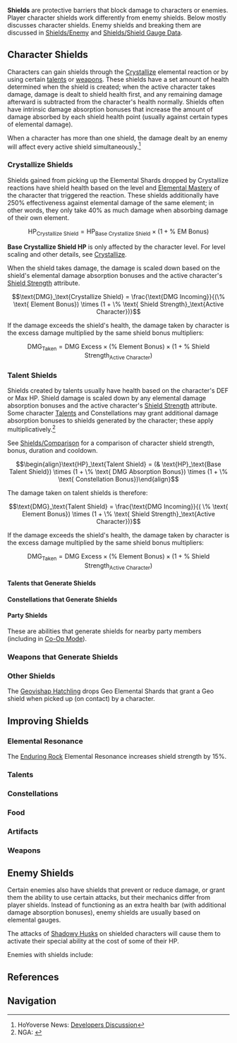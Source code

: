 {{CustomTabs
|tab1 = Overview
|tab2 = Comparison
|tab3 = Enemy
|tab4 = Shield Gauge Data
}}
{{Terminology Infobox
|image        = Icon Attribute Shield Strength.png
|type         = Attributes
|type2        = Combat
|type3        = Game Systems
}}
'''Shields''' are protective barriers that block damage to characters or enemies. Player character shields work differently from enemy shields. Below mostly discusses character shields. Enemy shields and breaking them are discussed in [[Shields/Enemy]] and [[Shields/Shield Gauge Data]].

==Character Shields==
Characters can gain shields through the [[Crystallize]] elemental reaction or by using certain [[talents]] or [[weapons]].
These shields have a set amount of health determined when the shield is created; when the active character takes damage, damage is dealt to shield health first, and any remaining damage afterward is subtracted from the character's health normally.
Shields often have intrinsic damage absorption bonuses that increase the amount of damage absorbed by each shield health point (usually against certain types of elemental damage).

When a character has more than one shield, the damage dealt by an enemy will affect every active shield simultaneously.<ref>HoYoverse News: [https://genshin.hoyoverse.com/en/news/detail/6085 Developers Discussion]</ref>

===Crystallize Shields===
{{main|Crystallize}}
Shields gained from picking up the Elemental Shards dropped by Crystallize reactions have shield health based on the level and [[Elemental Mastery]] of the character that triggered the reaction. These shields additionally have 250% effectiveness against elemental damage of the same element; in other words, they only take 40% as much damage when absorbing damage of their own element.

:<math>\text{HP}_\text{Crystallize Shield} = \text{HP}_\text{Base Crystallize Shield} \times (1 + \% \text{ EM Bonus})</math>

'''Base Crystallize Shield HP''' is only affected by the character level. For level scaling and other details, see [[Crystallize]].

When the shield takes damage, the damage is scaled down based on the shield's elemental damage absorption bonuses and the active character's [[Attributes#Shield Strength|Shield Strength]] attribute.

:<math>\text{DMG}_\text{Crystallize Shield} = \frac{\text{DMG Incoming}}{(\% \text{ Element Bonus}) \times (1 + \% \text{ Shield Strength}_\text{Active Character})}</math>

If the damage exceeds the shield's health, the damage taken by character is the excess damage multiplied by the same shield bonus multipliers:
:<math>\text{DMG}_\text{Taken} = \text{DMG Excess} \times (\% \text{ Element Bonus}) \times (1 + \% \text{ Shield Strength}_\text{Active Character})</math>

===Talent Shields===
Shields created by talents usually have health based on the character's DEF or Max HP.
Shield damage is scaled down by any elemental damage absorption bonuses and the active character's [[Attributes#Shield Strength|Shield Strength]] attribute. Some character [[Talents]] and Constellations may grant additional damage absorption bonuses to shields generated by the character; these apply multiplicatively.<ref>NGA: [https://bbs.nga.cn/read.php?tid=24188107 {{Lang|zh=迪奥娜e技能护盾数值计算}}]</ref>

See [[Shields/Comparison]] for a comparison of character shield strength, bonus, duration and cooldown.

:<math>\begin{align}\text{HP}_\text{Talent Shield} = (& \text{HP}_\text{Base Talent Shield}) \times (1 + \% \text{ DMG Absorption Bonus}) \times (1 + \% \text{ Constellation Bonus})\end{align}</math>

The damage taken on talent shields is therefore:
:<math>\text{DMG}_\text{Talent Shield} = \frac{\text{DMG Incoming}}{( \% \text{ Element Bonus}) \times (1 + \% \text{ Shield Strength}_\text{Active Character})}</math>

If the damage exceeds the shield's health, the damage taken by character is the excess damage multiplied by the same shield bonus multipliers:
:<math>\text{DMG}_\text{Taken} = \text{DMG Excess} \times (\% \text{ Element Bonus}) \times (1 + \% \text{ Shield Strength}_\text{Active Character})</math>

====Talents that Generate Shields====
{{Talents by Category Table|Shield Talents}}

====Constellations that Generate Shields====
{{Constellations by Category Table|Shield Constellations}}

====Party Shields====
These are abilities that generate shields for nearby party members (including in [[Co-Op Mode]]).

{{Constellations by Category Table|Party Shield Constellations}}

===Weapons that Generate Shields===
{{Weapons by Category Table|Shield Generating Passive Weapons}}

===Other Shields===
The [[Geovishap Hatchling]] drops Geo Elemental Shards that grant a Geo shield when picked up (on contact) by a character.

==Improving Shields==
===Elemental Resonance===
The {{Element|Geo|24}} [[Enduring Rock]] Elemental Resonance increases shield strength by 15%.

===Talents===
{{Talents by Category Table|Shield Improvement Talents}}

===Constellations===
{{Constellations by Category Table|Shield Improvement Constellations}}

===Food===
{{Food by Category Table|Shield Strength Dishes}}

===Artifacts===
{{Artifacts by Category Table|Shield Strength Artifacts}}

===Weapons===
{{Weapons by Category Table|type=Shield Strength Passive Weapons}}

==Enemy Shields==
{{Main|Shields/Enemy}}
Certain enemies also have shields that prevent or reduce damage, or grant them the ability to use certain attacks, but their mechanics differ from player shields.
Instead of functioning as an extra health bar (with additional damage absorption bonuses), enemy shields are usually based on elemental gauges.

The attacks of [[Shadowy Husks]] on shielded characters will cause them to activate their special ability at the cost of some of their HP.

Enemies with shields include:

{{Enemies by Category List|Shield Enemies|header=1}}

==References==
{{Reflist}}

==Navigation==
{{Combat Navbox}}